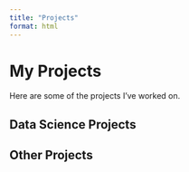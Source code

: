 ```yaml
---
title: "Projects"
format: html
---
```


# My Projects 

Here are some of the projects I've worked on.

## Data Science Projects

## Other Projects
